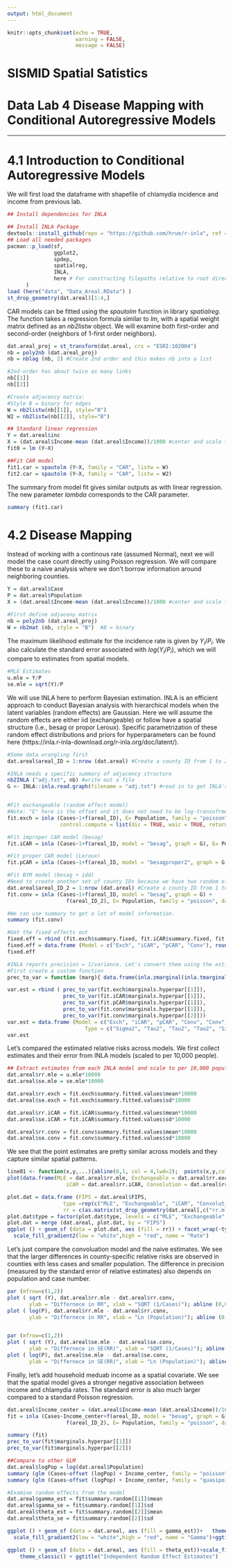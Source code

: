 ---
output: html_document
---
```{r setup, include=FALSE}
knitr::opts_chunk$set(echo = TRUE,
                      warning = FALSE,
                      message = FALSE)

```


# SISMID Spatial Satistics
# Data Lab 4 Disease Mapping with Conditional Autoregressive Models
***

# 4.1 Introduction to Conditional Autoregressive Models

We will first load the dataframe with shapefile of chlamydia incidence and income from previous lab.
 
```{r}
## Install dependencies for INLA 

## Install INLA Package
devtools::install_github(repo = "https://github.com/hrue/r-inla", ref = "stable", subdir = "rinla", build = FALSE)
## Load all needed packages
pacman::p_load(sf, 
               ggplot2, 
               spdep, 
               spatialreg, 
               INLA, 
               here # For constructing filepaths relative to root directory
      )
load (here("data", "Data_Areal.RData") )
st_drop_geometry(dat.areal)[1:4,]


```

CAR models can be fitted using the *spautolm* function in library *spatialreg*. The function takes a regression formula similar to *lm*, with a spatial weight matrix defined as an *nb2listw* object.  We will examine both first-order and second-order (neighbors of 1-first order neighbors).

```{r}
dat.areal_proj = st_transform(dat.areal, crs = "ESRI:102004")
nb = poly2nb (dat.areal_proj)
nb = nblag (nb, 2) #Create 2nd order and this makes nb into a list

#2nd-order has about twice as many links
nb[[1]]
nb[[2]] 

#Create adjacency matrix: 
#Style B = binary for edges
W = nb2listw(nb[[1]], style="B")
W2 = nb2listw(nb[[2]], style="B") 

## Standard linear regression
Y = dat.areal$inc
X = (dat.areal$Income-mean (dat.areal$Income))/1000 #center and scale to per $1,000
fit0 = lm (Y~X)

##Fit CAR model
fit1.car = spautolm (Y~X, family = "CAR", listw = W)
fit2.car = spautolm (Y~X, family = "CAR", listw = W2)
```
The summary from model fit gives similar outputs as with linear regression. The new parameter *lambda* corresponds to the CAR parameter. 

```{r}
summary (fit1.car)
```

# 4.2 Disease Mapping

Instead of working with a continous rate (assumed Normal), next we will model the case count directly using Poisson regression. We will compare these to a naive analysis where we don't borrow information around neighboring counties. 

```{r}
Y = dat.areal$Case
P = dat.areal$Population
X = (dat.areal$Income-mean (dat.areal$Income))/1000 #center and scale to per $1,000

#First define adjaceny matrix
nb = poly2nb (dat.areal_proj)
W = nb2mat (nb, style = "B")  #B = binary
```

The maximum likelihood estimate for the incidence rate is given by $Y_i/P_i$. We also calculate the standard error associated with $log (Y_i/P_i)$, which we will compare to estimates from spatial models.

```{r}
#MLE Estimates
u.mle = Y/P
se.mle = sqrt(Y)/P
```

We will use INLA here to perform Bayesian estimation. INLA is an efficient approach to conduct Bayesian analysis with hierarchical models when the latent variables (random effects) are Gaussian. Here we will assume the random effects are either iid (exchangeable) or follow have a spatial structure (i.e., besag or propor Leroux). Specific parametrization of these random effect distributions and priors for hyperparameters can be found here (https://inla.r-inla-download.org/r-inla.org/doc/latent/).

```{r}
#Some data wrangling first
dat.areal$areal_ID = 1:nrow (dat.areal) #Create a county ID from 1 to 226

#INLA needs a specific summary of adjacency structure
nb2INLA ("adj.txt", nb) #write out a file
G <- INLA::inla.read.graph(filename = "adj.txt") #read in to get INLA's graph format


#Fit exchangeable (random effect model)
#Note: "E" here is the offset and it does not need to be log-transofrmed
fit.exch = inla (Cases~1+f(areal_ID), E= Population, family = "poisson", data = dat.areal,
                 control.compute = list(dic = TRUE, waic = TRUE, return.marginals.predictor=TRUE))

#Fit improper CAR model (besag)
fit.iCAR = inla (Cases~1+f(areal_ID, model = "besag", graph = G), E= Population, family = "poisson", data = dat.areal,control.compute = list(dic = TRUE, waic = TRUE))

#Fit proper CAR model (Leroux)
fit.pCAR = inla (Cases~1+f(areal_ID, model = "besagproper2", graph = G), E= Population, family = "poisson", data = dat.areal,control.compute = list(dic = TRUE, waic = TRUE))

#Fit BYM model (besag + idd)
#Need to create another set of county IDs because we have two random effect distributions
dat.areal$areal_ID_2 = 1:nrow (dat.areal) #Create a county ID from 1 to 226
fit.conv = inla (Cases~1+f(areal_ID, model = "besag", graph = G) + 
                   f(areal_ID_2), E= Population, family = "poisson", data = dat.areal,control.compute = list(dic = TRUE, waic = TRUE))

#We can use summary to get a lot of model information.
summary (fit.conv)

#Get the fixed effects out
fixed.eff = rbind (fit.exch$summary.fixed, fit.iCAR$summary.fixed, fit.pCAR$summary.fixed, fit.conv$summary.fixed)
fixed.eff = data.frame (Model = c("Exch", "iCAR", "pCAR", "Conv"), round(fixed.eff, 2))
fixed.eff

#INLA reports precision = 1/variance. Let's convert them using the estimated posterior marginal distribution
#First create a custom function
prec_to_var = function (marg){ data.frame(inla.zmarginal(inla.tmarginal(function(x){(1/x)},marg), silent=TRUE))}

var.est = rbind ( prec_to_var(fit.exch$marginals.hyperpar[[1]]), 
                  prec_to_var(fit.iCAR$marginals.hyperpar[[1]]), 
                  prec_to_var(fit.pCAR$marginals.hyperpar[[1]]),
                  prec_to_var(fit.conv$marginals.hyperpar[[1]]),
                  prec_to_var(fit.conv$marginals.hyperpar[[2]]))
var.est = data.frame (Model = c("Exch", "iCAR", "pCAR", "Conv", "Conv"),
                         Type = c("Sigma2", "Tau2", "Tau2", "Tau2", "Sigma2"), round(var.est, 2))
var.est

```

Let's compared the estimated relative risks across models. We first collect estimates and their error from INLA models (scaled to per 10,000 people).

```{r}

## Extract estimates from each INLA model and scale to per 10,000 population
dat.areal$rr.mle = u.mle*10000
dat.areal$se.mle = se.mle*10000

dat.areal$rr.exch = fit.exch$summary.fitted.values$mean*10000
dat.areal$se.exch = fit.exch$summary.fitted.values$sd*10000

dat.areal$rr.iCAR = fit.iCAR$summary.fitted.values$mean*10000
dat.areal$se.iCAR = fit.iCAR$summary.fitted.values$sd*10000

dat.areal$rr.conv = fit.conv$summary.fitted.values$mean*10000
dat.areal$se.conv = fit.conv$summary.fitted.values$sd*10000
```

We see that the point estimates are pretty similar across models and they capture similar spatial patterns. 

```{r}
line01 <- function(x,y,...){abline(0,1, col = 4,lwd=2);  points(x,y,col=2)}
plot(data.frame(MLE = dat.areal$rr.mle, Exchangeable = dat.areal$rr.exch, 
                   iCAR = dat.areal$rr.iCAR, Convolution = dat.areal$rr.conv), panel=line01)

plot.dat = data.frame (FIPS = dat.areal$FIPS,
                  type =rep(c("MLE", "Exchangeable", "iCAR", "Convolution"), each = nrow (dat.areal)),
                  rr = c(as.matrix(st_drop_geometry(dat.areal[,c("rr.mle", "rr.exch", "rr.iCAR", "rr.conv")]))))
plot.dat$type = factor(plot.dat$type, levels = c("MLE", "Exchangeable", "iCAR", "Convolution"))
plot.dat = merge (dat.areal, plot.dat, by = "FIPS")
ggplot () + geom_sf (data = plot.dat, aes (fill = rr)) + facet_wrap(~type)+
  scale_fill_gradient2(low = "white",high = "red", name = "Rate")
```

Let's just compare the convoluation model and the naive estimates. We see that the larger differences in county-specific relative risks are observed in counties with less cases and smaller population.
The difference in precision (measured by the standard error of relative estimates) also depends on population and case number.

```{r}
par (mfrow=c(1,2))
plot ( sqrt (Y), dat.areal$rr.mle - dat.areal$rr.conv,
       ylab = "Differnece in RR", xlab = "SQRT (1/Cases)"); abline (0,0, col = "blue")
plot ( log(P), dat.areal$rr.mle - dat.areal$rr.conv,
       ylab = "Differnece in RR", xlab = "Ln (Population)"); abline (0,0, col = "blue")


par (mfrow=c(1,2))
plot ( sqrt (Y), dat.areal$se.mle - dat.areal$se.conv,
       ylab = "Differnece in SE(RR)", xlab = "SQRT (1/Cases)"); abline (0,0, col = "blue")
plot ( log(P), dat.areal$se.mle - dat.areal$se.conv,
       ylab = "Differnece in SE(RR)", xlab = "Ln (Population)"); abline (0,0, col = "blue")
```

Finally, let's add household meduab income as a spatial covariate. We see that the spatial model gives a stronger negative association between income and chlamydia rates. The standard error is also much larger compared to a standard Poisson regression.

```{r}
dat.areal$Income_center = (dat.areal$Income-mean (dat.areal$Income))/1000
fit = inla (Cases~Income_center+f(areal_ID, model = "besag", graph = G) + 
                   f(areal_ID_2), E= Population, family = "poisson", data = dat.areal,control.compute = list(dic = TRUE, waic = TRUE))

summary (fit)
prec_to_var(fit$marginals.hyperpar[[1]])
prec_to_var(fit$marginals.hyperpar[[2]])

##Compare to other GLM
dat.areal$logPop = log(dat.areal$Population)
summary (glm (Cases~offset (logPop) + Income_center, family = "poisson", data = dat.areal))
summary (glm (Cases~offset (logPop) + Income_center, family = "quasipoisson", data = dat.areal))

#Examine random effects from the model
dat.areal$gamma_est = fit$summary.random[[1]]$mean
dat.areal$gamma_se = fit$summary.random[[1]]$sd
dat.areal$theta_est = fit$summary.random[[2]]$mean
dat.areal$theta_se = fit$summary.random[[2]]$sd

ggplot () + geom_sf (data = dat.areal, aes (fill = gamma_est))+   theme_classic() + 
  scale_fill_gradient2(low = "white",high = "red", name = "Gamma")+ggtitle("Spatial Random Effect Estimates")

ggplot () + geom_sf (data = dat.areal, aes (fill = theta_est))+scale_fill_gradient2(low = "white",high = "red", name = "Theta")+
    theme_classic() + ggtitle("Independent Random Effect Estimates")
```

